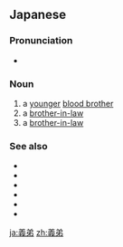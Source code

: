 ==Japanese==
{{DEFAULTSORT:きてい'}}
{{ja-kanjitab|ぎ|てい|yomi=o}}

===Pronunciation===
{{ja-pron|ぎてい|y=ko|acc=0}}
* {{hmp|lang=ja|議定}}

===Noun===
{{ja-noun|ぎてい}}

# a [[younger]] [[blood brother]]
# a [[brother-in-law]] {{gl|spouse's younger brother}}
# a [[brother-in-law]] {{gl|younger sister's husband}}

===See also===
* {{ja-r|義%親|ぎ%しん}}
* {{ja-r|義%父|ぎ%ふ}}
* {{ja-r|義%母|ぎ%ぼ}}
* {{ja-r|義%兄|ぎ%けい}}
* {{ja-r|義%姉|ぎ%し}}
* {{ja-r|義%妹|ぎ%まい}}

{{C|ja|Family|Male}}

[[ja:義弟]]
[[zh:義弟]]